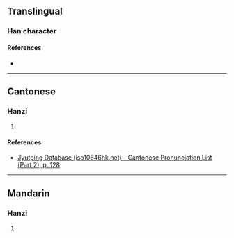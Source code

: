 {{character info/new}}
==Translingual==

===Han character===
{{Han char|rn=75|rad=木|as=07|sn=11|four=|canj=DLL|ids=⿰木串}}

====References====
* {{Han ref|kx=0529.090|dkj=14854|hdz=21214.050|uh=6899|ud=26777}}

----

==Cantonese==

===Hanzi===
{{yue-hanzi|jyut=[[waan6]]|y=waan6}}

# {{rfdef|yue|sort=木07}}

====References====
* [http://www.iso10646hk.net/jp/document/download.jsp Jyutping Database (iso10646hk.net) - Cantonese Pronunciation List (Part 2), p. 128]

----

==Mandarin==

===Hanzi===
{{cmn-hanzi|pin=[[huàn]] ([[huan4]])|wg=huan<sup>4</sup>}}

# {{rfdef|cmn|sort=木07}}
